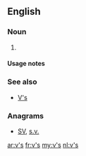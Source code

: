 ==English==

===Noun===
{{head|en|noun plural form}}

# {{plural of|v|lang=en}}

====Usage notes====
{{U:en:plurals of letters}}

===See also===
* [[V's]]

===Anagrams===
* [[SV#English|SV]], [[s.v.#English|s.v.]]

[[ar:v's]]
[[fr:v's]]
[[my:v's]]
[[nl:v's]]